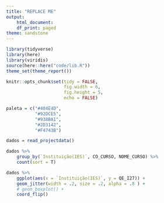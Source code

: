 ```yaml
---
title: "REPLACE ME"
output:
    html_document:
    df_print: paged
theme: sandstone
---
```


```r
library(tidyverse)
library(here)
library(viridis)
source(here::here("code/lib.R"))
theme_set(theme_report())

knitr::opts_chunk$set(tidy = FALSE,
                      fig.width = 6,
                      fig.height = 5,
                      echo = FALSE)

paleta = c("#404E4D",
           "#92DCE5",
           "#938BA1",
           "#2D3142",
           "#F4743B")
```

```r
dados = read_projectdata()
```

```r
dados %>% 
    group_by(`Instituição(IES)`, CO_CURSO, NOME_CURSO) %>% 
    count(sort = T)
```

```r
dados %>% 
    ggplot(aes(x = `Instituição(IES)`, y = QE_I27)) + 
    geom_jitter(width = .2, size = .2, alpha = .8 ) +
    # geom_boxplot() + 
    coord_flip()
```

